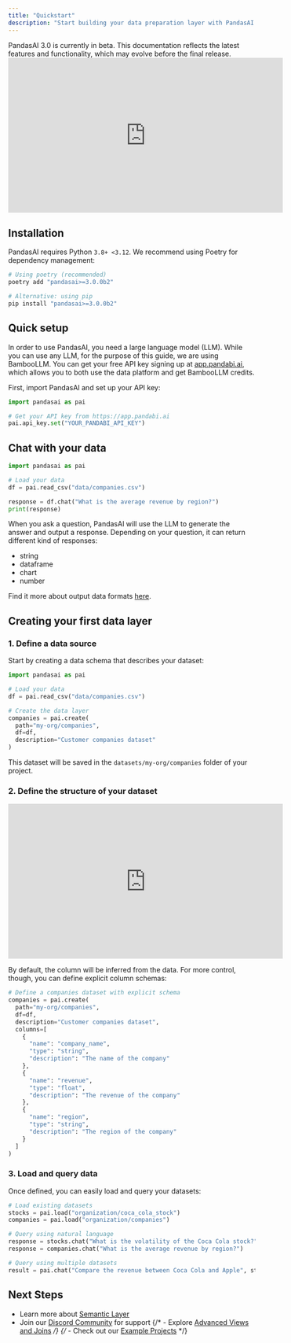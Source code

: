 ```yaml
---
title: "Quickstart"
description: "Start building your data preparation layer with PandasAI and chat with your data"
---
```


<Note title="Beta Notice">
  PandasAI 3.0 is currently in beta. This documentation reflects the latest
  features and functionality, which may evolve before the final release.
</Note>

<iframe
  width="560"
  height="315"
  src="https://www.youtube.com/embed/JOlvaU-VJBA"
  title="PandasAI Pills - #1 Quickstart"
  frameborder="0"
  allow="accelerometer; autoplay; clipboard-write; encrypted-media; gyroscope; picture-in-picture"
  allowfullscreen
></iframe>

## Installation

PandasAI requires Python `3.8+ <3.12`. We recommend using Poetry for dependency management:

```bash
# Using poetry (recommended)
poetry add "pandasai>=3.0.0b2"

# Alternative: using pip
pip install "pandasai>=3.0.0b2"
```

## Quick setup

In order to use PandasAI, you need a large language model (LLM). While you can use any LLM, for the purpose of this guide, we are using BambooLLM.
You can get your free API key signing up at [app.pandabi.ai](https://app.pandabi.ai), which allows you to both use the data platform and get BambooLLM credits.

First, import PandasAI and set up your API key:

```python
import pandasai as pai

# Get your API key from https://app.pandabi.ai
pai.api_key.set("YOUR_PANDABI_API_KEY")
```

## Chat with your data

```python
import pandasai as pai

# Load your data
df = pai.read_csv("data/companies.csv")

response = df.chat("What is the average revenue by region?")
print(response)
```

When you ask a question, PandasAI will use the LLM to generate the answer and output a response.
Depending on your question, it can return different kind of responses:

- string
- dataframe
- chart
- number

Find it more about output data formats [here](/v3/chat-and-output#available-output-formats).

## Creating your first data layer

### 1. Define a data source

Start by creating a data schema that describes your dataset:

```python
import pandasai as pai

# Load your data
df = pai.read_csv("data/companies.csv")

# Create the data layer
companies = pai.create(
  path="my-org/companies",
  df=df,
  description="Customer companies dataset"
)

```

This dataset will be saved in the `datasets/my-org/companies` folder of your project.

### 2. Define the structure of your dataset

<iframe
  width="560"
  height="315"
  src="https://www.youtube.com/embed/-VM_Ob0sjgQ"
  title="PandasAI Pills - #2 Your First Data Layer"
  frameborder="0"
  allow="accelerometer; autoplay; clipboard-write; encrypted-media; gyroscope; picture-in-picture"
  allowfullscreen
></iframe>

By default, the column will be inferred from the data. For more control, though, you can define explicit column schemas:

```python
# Define a companies dataset with explicit schema
companies = pai.create(
  path="my-org/companies",
  df=df,
  description="Customer companies dataset",
  columns=[
    {
      "name": "company_name",
      "type": "string",
      "description": "The name of the company"
    },
    {
      "name": "revenue",
      "type": "float",
      "description": "The revenue of the company"
    },
    {
      "name": "region",
      "type": "string",
      "description": "The region of the company"
    }
  ]
)
```

### 3. Load and query data

Once defined, you can easily load and query your datasets:

```python
# Load existing datasets
stocks = pai.load("organization/coca_cola_stock")
companies = pai.load("organization/companies")

# Query using natural language
response = stocks.chat("What is the volatility of the Coca Cola stock?")
response = companies.chat("What is the average revenue by region?")

# Query using multiple datasets
result = pai.chat("Compare the revenue between Coca Cola and Apple", stocks, companies)
```

## Next Steps

- Learn more about [Semantic Layer](/v3/semantic-layer)
- Join our [Discord Community](https://discord.gg/KYKj9F2FRH) for support
  {/* - Explore [Advanced Views and Joins](/v3/views) */}
  {/* - Check out our [Example Projects](/v3/examples) */}
